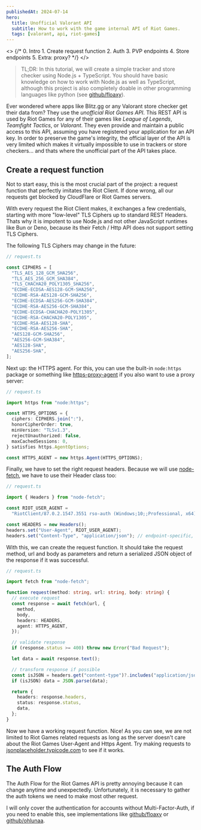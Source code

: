 ```yaml
---
publishedAt: 2024-07-14
hero:
  title: Unofficial Valorant API
  subtitle: How to work with the game internal API of Riot Games.
  tags: [valorant, api, riot-games]
---
```


<>
  {/*
    0. Intro
    1. Create request function
    2. Auth
    3. PVP endpoints
    4. Store endpoints
    5. Extra: proxy? 
*/}
</>

> TL;DR: In this tutorial, we will create a simple tracker and store checker
> using Node.js + TypeScript. You should have basic knowledge on how to work
> with Node.js as well as TypeScript, although this project is also completely
> doable in other programming languages like python (see
> [github/floaxy](https://github.com/floxay/python-riot-auth)).

Ever wondered where apps like Blitz.gg or any Valorant store checker get their
data from? They use the _unofficial Riot Games API_. This REST API is used by
Riot Games for any of their games like _League of Legends_, _Teamfight Tactics_,
or _Valorant_. They even provide and maintain a public access to this API,
assuming you have registered your application for an API key. In order to
preserve the game's integrity, the official layer of the API is very limited
which makes it virtually impossible to use in trackers or store checkers... and
thats where the unofficial part of the API takes place.

## Create a request function

Not to start easy, this is the most crucial part of the project: a request
function that perfectly imitates the Riot Client. If done wrong, all our
requests get blocked by CloudFlare or Riot Games servers.

With every request the Riot Client makes, it exchanges a few credentials,
starting with more "low-level" TLS Ciphers up to standard REST Headers. Thats
why it is impotent to use Node.js and not other JavaScript runtimes like Bun or
Deno, because its their Fetch / Http API does not support setting TLS Ciphers.

The following TLS Ciphers may change in the future:

```ts
// request.ts

const CIPHERS = [
  "TLS_AES_128_GCM_SHA256",
  "TLS_AES_256_GCM_SHA384",
  "TLS_CHACHA20_POLY1305_SHA256",
  "ECDHE-ECDSA-AES128-GCM-SHA256",
  "ECDHE-RSA-AES128-GCM-SHA256",
  "ECDHE-ECDSA-AES256-GCM-SHA384",
  "ECDHE-RSA-AES256-GCM-SHA384",
  "ECDHE-ECDSA-CHACHA20-POLY1305",
  "ECDHE-RSA-CHACHA20-POLY1305",
  "ECDHE-RSA-AES128-SHA",
  "ECDHE-RSA-AES256-SHA",
  "AES128-GCM-SHA256",
  "AES256-GCM-SHA384",
  "AES128-SHA",
  "AES256-SHA",
];
```

Next up: the HTTPS agent. For this, you can use the built-in `node:https`
package or something like
[https-proxy-agent](https://www.npmjs.com/package/https-proxy-agent) if you also
want to use a proxy server:

```ts
// request.ts

import https from "node:https";

const HTTPS_OPTIONS = {
  ciphers: CIPHERS.join(":"),
  honorCipherOrder: true,
  minVersion: "TLSv1.3",
  rejectUnauthorized: false,
  maxCachedSessions: 0,
} satisfies https.AgentOptions;

const HTTPS_AGENT = new https.Agent(HTTPS_OPTIONS);
```

Finally, we have to set the right request headers. Because we will use
[node-fetch](https://www.npmjs.com/package/node-fetch), we have to use their
Header class too:

```ts
// request.ts

import { Headers } from "node-fetch";

const RIOT_USER_AGENT =
  "RiotClient/87.0.2.1547.3551 rso-auth (Windows;10;;Professional, x64)";

const HEADERS = new Headers();
headers.set("User-Agent", RIOT_USER_AGENT);
headers.set("Content-Type", "application/json"); // endpoint-specific, but we mostly expect an json object as response
```

With this, we can create the request function. It should take the request
method, url and body as parameters and return a serialized JSON object of the
response if it was successful.

```ts
// request.ts

import fetch from "node-fetch";

function request(method: string, url: string, body: string) {
  // execute request
  const response = await fetch(url, {
    method,
    body,
    headers: HEADERS,
    agent: HTTPS_AGENT,
  });

  // validate response
  if (response.status >= 400) throw new Error("Bad Request");

  let data = await response.text();

  // transform response if possible
  const isJSON = headers.get("content-type")?.includes("application/json");
  if (isJSON) data = JSON.parse(data);

  return {
    headers: response.headers,
    status: response.status,
    data,
  };
}
```

Now we have a working request function. Nice! As you can see, we are not limited
to Riot Games related requests as long as the server doesn't care about the Riot
Games User-Agent and Https Agent. Try making requests to
[jsonplaceholder.typicode.com](https://jsonplaceholder.typicode.com) to see if
it works.

## The Auth Flow

The Auth Flow for the Riot Games API is pretty annoying because it can change
anytime and unexpectedly. Unfortunately, it is necessary to gather the auth
tokens we need to make most other request.

I will only cover the authentication for accounts without Multi-Factor-Auth, if
you need to enable this, see implementations like
[github/floaxy](https://github.com/floxay/python-riot-auth) or
[github/ohlunaa](https://github.com/ohlunaaa/Valorant-auth).
